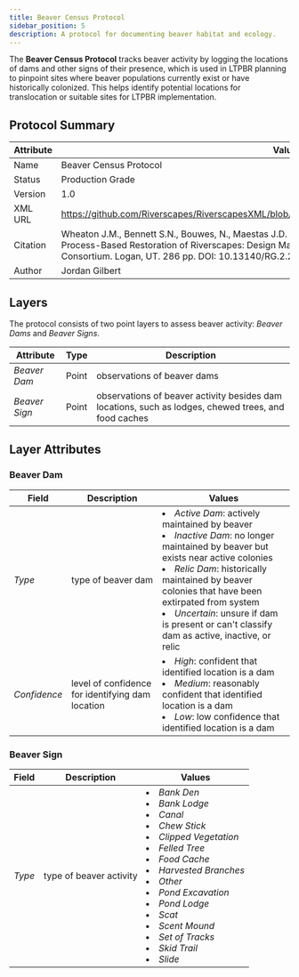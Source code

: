 ```yaml
---
title: Beaver Census Protocol
sidebar_position: 5
description: A protocol for documenting beaver habitat and ecology.
---
```


The **Beaver Census Protocol** tracks beaver activity by logging the locations of dams and other signs of their presence, which is used in LTPBR planning to pinpoint sites where beaver populations currently exist or have historically colonized. This helps identify potential locations for translocation or suitable sites for LTPBR implementation. 

## Protocol Summary 

Attribute|Value
---|---
Name|Beaver Census Protocol
Status|Production Grade
Version|1.0
XML URL|https://github.com/Riverscapes/RiverscapesXML/blob/master/QRiS/protocols/beaver_census_protocol.xml
Citation|Wheaton J.M., Bennett S.N., Bouwes, N., Maestas J.D. and Shahverdian S.M. (Editors). 2019. Low-Tech Process-Based Restoration of Riverscapes: Design Manual. Version 1.0. Utah State University Restoration Consortium. Logan, UT. 286 pp. DOI: 10.13140/RG.2.2.19590.63049/2.
Author|Jordan Gilbert

## Layers 

The protocol consists of two point layers to assess beaver activity: *Beaver Dams* and *Beaver Signs*. 

Attribute|Type|Description
---|---|---
*Beaver Dam*|Point|observations of beaver dams   
*Beaver Sign*|Point|observations of beaver activity besides dam locations, such as lodges, chewed trees, and food caches

## Layer Attributes

### Beaver Dam

Field|Description|Values
---|---|---
*Type*|type of beaver dam|<li> *Active Dam*: actively maintained by beaver </li> <li> *Inactive Dam*: no longer maintained by beaver but exists near active colonies </li> <li> *Relic Dam*: historically maintained by beaver colonies that have been extirpated from system </li> <li> *Uncertain*: unsure if dam is present or can't classify dam as active, inactive, or relic </li>
*Confidence*|level of confidence for identifying dam location|<li> *High*: confident that identified location is a dam </li> <li> *Medium*: reasonably confident that identified location is a dam </li> <li> *Low*: low confidence that identified location is a dam</li>

### Beaver Sign

Field|Description|Values
---|---|---
*Type*|type of beaver activity|<li> *Bank Den* </li> <li> *Bank Lodge* </li> <li> *Canal* </li> <li> *Chew Stick* </li> <li> *Clipped Vegetation* </li> <li> *Felled Tree* </li> <li> *Food Cache* </li> <li> *Harvested Branches* </li> <li> *Other* </li> <li> *Pond Excavation* </li> <li> *Pond Lodge* </li> <li> *Scat* </li> <li> *Scent Mound* </li> <li> *Set of Tracks* </li> <li> *Skid Trail* </li> <li> *Slide* </li> 
